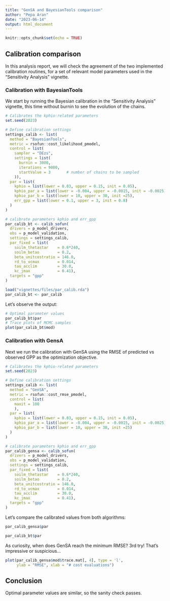 ```yaml
---
title: "GenSA and BayesianTools comparison"
author: "Pepa Aran"
date: "2023-06-14"
output: html_document
---
```


```r
knitr::opts_chunk$set(echo = TRUE)
```

## Calibration comparison

In this analysis report, we will check the agreement of the two implemented calibration routines, for a set of relevant model parameters used in the "Sensitivity Analysis" vignette.

### Calibration with BayesianTools

We start by running the Bayesian calibration in the "Sensitivity Analysis" vignette, this time without burnin to see the evolution of the chains. 

```r
# Calibrates the kphio-related parameters
set.seed(2023)

# Define calibration settings
settings_calib <- list(
  method = "BayesianTools",
  metric = rsofun::cost_likelihood_pmodel,
  control = list(
    sampler = "DEzs",
    settings = list(
      burnin = 3000,
      iterations = 9000,
      startValue = 3       # number of chains to be sampled
    )),
  par = list(
    kphio = list(lower = 0.03, upper = 0.15, init = 0.05),
    kphio_par_a = list(lower = -0.004, upper = -0.0015, init = -0.0025),
    kphio_par_b = list(lower = 10, upper = 30, init =25),
    err_gpp = list(lower = 0.1, upper = 3, init = 0.8)
  )
)

# calibrate parameters kphio and err_gpp 
par_calib_bt <- calib_sofun(
  drivers = p_model_drivers,
  obs = p_model_validation,
  settings = settings_calib,
  par_fixed = list(
    soilm_thetastar    = 0.6*240,
    soilm_betao        = 0.2,
    beta_unitcostratio = 146.0,
    rd_to_vcmax        = 0.014,
    tau_acclim         = 30.0,
    kc_jmax            = 0.41),
  targets = "gpp"
)
```

```r
load("vignettes/files/par_calib.rda")
par_calib_bt <- par_calib
```

Let's observe the output:
```r
# Optimal parameter values
par_calib_bt$par
# Trace plots of MCMC samples
plot(par_calib_bt$mod)
```

### Calibration with GensA

Next we run the calibration with GenSA using the RMSE of predicted vs observed GPP as the optimization objective.
```r
# Calibrates the kphio-related parameters
set.seed(2023)

# Define calibration settings
settings_calib <- list(
  method = "GenSA",
  metric = rsofun::cost_rmse_pmodel,
  control = list(
    maxit = 100
    ),
  par = list(
    kphio = list(lower = 0.03, upper = 0.15, init = 0.05),
    kphio_par_a = list(lower = -0.004, upper = -0.0015, init = -0.0025),
    kphio_par_b = list(lower = 10, upper = 30, init =25)
  )
)

# calibrate parameters kphio and err_gpp 
par_calib_gensa <- calib_sofun(
  drivers = p_model_drivers,
  obs = p_model_validation,
  settings = settings_calib,
  par_fixed = list(
    soilm_thetastar    = 0.6*240,
    soilm_betao        = 0.2,
    beta_unitcostratio = 146.0,
    rd_to_vcmax        = 0.014,
    tau_acclim         = 30.0,
    kc_jmax            = 0.41),
  targets = "gpp"
)
```

Let's compare the calibrated values from both algorithms:
```r
par_calib_gensa$par

par_calib_bt$par
```

As curiosity, when does GenSA reach the minimum RMSE? 3rd try! That's impressive or suspicious...
```r
plot(par_calib_gensa$mod$trace.mat[, 4], type = 'l',
     ylab = "RMSE", xlab = "# cost evaluations")
```

## Conclusion

Optimal parameter values are similar, so the sanity check passes.
